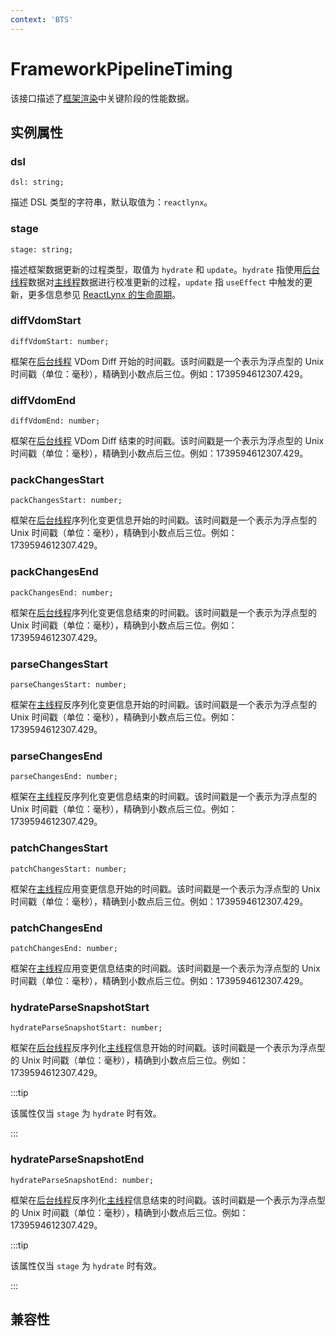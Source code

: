 ```yaml
---
context: 'BTS'
---
```



# FrameworkPipelineTiming

该接口描述了[框架渲染](/guide/spec#framework-rendering)中关键阶段的性能数据。

## 实例属性

### dsl

```tsx
dsl: string;
```

描述 DSL 类型的字符串，默认取值为：`reactlynx`。

### stage

```tsx
stage: string;
```

描述框架数据更新的过程类型，取值为 `hydrate` 和 `update`。`hydrate` 指使用[后台线程](/guide/spec.html#background-thread-aka-off-main-thread)数据对[主线程](/guide/spec.html#main-thread-or-lynx-main-thread)数据进行校准更新的过程，`update` 指 `useEffect` 中触发的更新，更多信息参见 [ReactLynx 的生命周期](/react/lifecycle)。

### diffVdomStart

```tsx
diffVdomStart: number;
```

框架在[后台线程](/guide/spec.html#background-thread-aka-off-main-thread) VDom Diff 开始的时间戳。该时间戳是一个表示为浮点型的 Unix 时间戳（单位：毫秒），精确到小数点后三位。例如：1739594612307.429。

### diffVdomEnd

```tsx
diffVdomEnd: number;
```

框架在[后台线程](/guide/spec.html#background-thread-aka-off-main-thread) VDom Diff 结束的时间戳。该时间戳是一个表示为浮点型的 Unix 时间戳（单位：毫秒），精确到小数点后三位。例如：1739594612307.429。

### packChangesStart

```tsx
packChangesStart: number;
```

框架在[后台线程](/guide/spec.html#background-thread-aka-off-main-thread)序列化变更信息开始的时间戳。该时间戳是一个表示为浮点型的 Unix 时间戳（单位：毫秒），精确到小数点后三位。例如：1739594612307.429。

### packChangesEnd

```tsx
packChangesEnd: number;
```

框架在[后台线程](/guide/spec.html#background-thread-aka-off-main-thread)序列化变更信息结束的时间戳。该时间戳是一个表示为浮点型的 Unix 时间戳（单位：毫秒），精确到小数点后三位。例如：1739594612307.429。

### parseChangesStart

```tsx
parseChangesStart: number;
```

框架在[主线程](/guide/spec.html#main-thread-or-lynx-main-thread)反序列化变更信息开始的时间戳。该时间戳是一个表示为浮点型的 Unix 时间戳（单位：毫秒），精确到小数点后三位。例如：1739594612307.429。

### parseChangesEnd

```tsx
parseChangesEnd: number;
```

框架在[主线程](/guide/spec.html#main-thread-or-lynx-main-thread)反序列化变更信息结束的时间戳。该时间戳是一个表示为浮点型的 Unix 时间戳（单位：毫秒），精确到小数点后三位。例如：1739594612307.429。

### patchChangesStart

```tsx
patchChangesStart: number;
```

框架在[主线程](/guide/spec.html#main-thread-or-lynx-main-thread)应用变更信息开始的时间戳。该时间戳是一个表示为浮点型的 Unix 时间戳（单位：毫秒），精确到小数点后三位。例如：1739594612307.429。

### patchChangesEnd

```tsx
patchChangesEnd: number;
```

框架在[主线程](/guide/spec.html#main-thread-or-lynx-main-thread)应用变更信息结束的时间戳。该时间戳是一个表示为浮点型的 Unix 时间戳（单位：毫秒），精确到小数点后三位。例如：1739594612307.429。

### hydrateParseSnapshotStart

```tsx
hydrateParseSnapshotStart: number;
```

框架在[后台线程](/guide/spec.html#background-thread-aka-off-main-thread)反序列化[主线程](/guide/spec.html#main-thread-or-lynx-main-thread)信息开始的时间戳。该时间戳是一个表示为浮点型的 Unix 时间戳（单位：毫秒），精确到小数点后三位。例如：1739594612307.429。

:::tip

该属性仅当 `stage` 为 `hydrate` 时有效。

:::

### hydrateParseSnapshotEnd

```tsx
hydrateParseSnapshotEnd: number;
```

框架在[后台线程](/guide/spec.html#background-thread-aka-off-main-thread)反序列化[主线程](/guide/spec.html#main-thread-or-lynx-main-thread)信息结束的时间戳。该时间戳是一个表示为浮点型的 Unix 时间戳（单位：毫秒），精确到小数点后三位。例如：1739594612307.429。

:::tip

该属性仅当 `stage` 为 `hydrate` 时有效。

:::

## 兼容性


<LegacyCompatTable metadata="lynx-api/performance-api/framework-pipeline-timing" />
